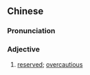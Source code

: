 {{also|拘谨}}
==Chinese==
{{zh-forms|s=拘谨}}

===Pronunciation===
{{zh-pron
|m=jūjǐn
|c=keoi1 gan2
|h=pfs=kî-kiún
|cat=a
}}

===Adjective===
{{zh-adj}}

# [[reserved]]; [[overcautious]]